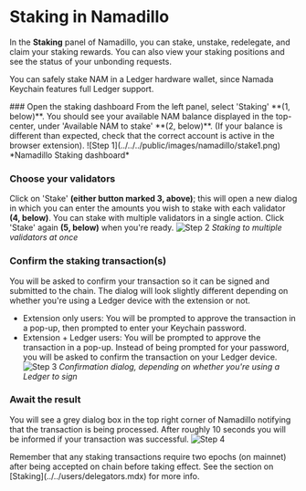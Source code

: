 
# Staking in Namadillo

In the **Staking** panel of Namadillo, you can stake, unstake, redelegate, and claim your staking rewards. You can also view your staking positions and see the status of 
your unbonding requests.  

You can safely stake NAM in a Ledger hardware wallet, since Namada Keychain features full Ledger support.  

<Steps>
### Open the staking dashboard
From the left panel, select 'Staking' **(1, below)**. You should see your available NAM balance displayed in the top-center, under 
'Available NAM to stake' **(2, below)**. (If your balance is different than expected, check that the correct account is active in the 
browser extension).
![Step 1](../../../public/images/namadillo/stake1.png)
*Namadillo Staking dashboard*

### Choose your validators
Click on 'Stake' **(either button marked 3, above)**; this will open a new dialog in which you can enter the amounts you wish to stake with each validator **(4, below)**. 
You can stake with multiple validators in a single action. Click 'Stake' again **(5, below)** when you're ready.
![Step 2](../../../public/images/namadillo/stake2.png)
*Staking to multiple validators at once*

### Confirm the staking transaction(s)
You will be asked to confirm your transaction so it can be signed and submitted to the chain. The dialog will look slightly different 
depending on whether you're using a Ledger device with the extension or not.
- Extension only users: You will be prompted to approve the transaction in a pop-up, then prompted to enter your Keychain password.
- Extension + Ledger users: You will be prompted to approve the transaction in a pop-up. Instead of being prompted for your password, you will be asked to confirm the transaction on your Ledger device.  
![Step 3](../../../public/images/namadillo/stake3a.png)
*Confirmation dialog, depending on whether you're using a Ledger to sign*

### Await the result
You will see a grey dialog box in the top right corner of Namadillo notifying that the transaction is being processed. 
After roughly 10 seconds you will be informed if your transaction was successful.
![Step 4](../../../public/images/namadillo/stake4.png)
</Steps>

<Callout type='info'>
Remember that any staking transactions require two epochs (on mainnet) after being accepted on chain before taking effect. 
See the section on [Staking](../../users/delegators.mdx) for more info.
</Callout>
